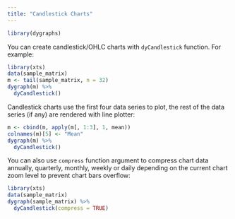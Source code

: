 ```yaml
---
title: "Candlestick Charts"
---
```


```r
library(dygraphs)
```

You can create candlestick/OHLC charts with `dyCandlestick` function. For example:

```r
library(xts)
data(sample_matrix)
m <- tail(sample_matrix, n = 32)
dygraph(m) %>%
  dyCandlestick()
```

Candlestick charts use the first four data series to plot, the rest of the data series (if
any) are rendered with line plotter:

```r
m <- cbind(m, apply(m[, 1:3], 1, mean))
colnames(m)[5] <- "Mean"
dygraph(m) %>%
  dyCandlestick()
```

You can also use `compress` function argument to compress chart data annually,
quarterly, monthly, weekly or daily depending on the current chart zoom level to
prevent chart bars overflow:

```r
library(xts)
data(sample_matrix)
dygraph(sample_matrix) %>%
  dyCandlestick(compress = TRUE)
```
